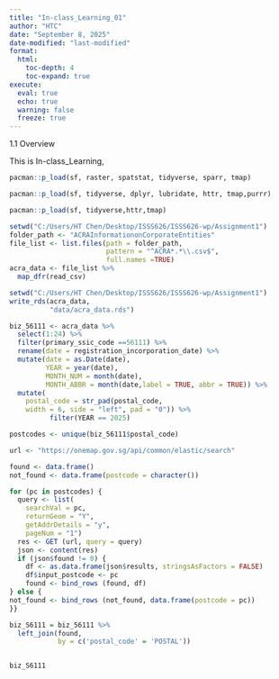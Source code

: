 ```yaml
---
title: "In-class_Learning_01"
author: "HTC"
date: "September 8, 2025"
date-modified: "last-modified"
format:
  html:
    toc-depth: 4
    toc-expand: true
execute: 
  eval: true
  echo: true
  warning: false
  freeze: true
---
```


1.1 Overview

This is In-class_Learning,

```r
pacman::p_load(sf, raster, spatstat, tidyverse, sparr, tmap)
```

```r
pacman::p_load(sf, tidyverse, dplyr, lubridate, httr, tmap,purrr)
```

```r
pacman::p_load(sf, tidyverse,httr,tmap)
```

```r
setwd("C:/Users/HT Chen/Desktop/ISSS626/ISSS626-wp/Assignment1")
folder_path <- "ACRAInformationonCorporateEntities"
file_list <- list.files(path = folder_path,
                        pattern = "^ACRA*.*\\.csv$",
                        full.names =TRUE)
acra_data <- file_list %>%
  map_dfr(read_csv)

```

```r
setwd("C:/Users/HT Chen/Desktop/ISSS626/ISSS626-wp/Assignment1")
write_rds(acra_data,
          "data/acra_data.rds")
```

```r
biz_56111 <- acra_data %>%
  select(1:24) %>%
  filter(primary_ssic_code ==56111) %>%
  rename(date = registration_incorporation_date) %>%
  mutate(date = as.Date(date),
         YEAR = year(date),
         MONTH_NUM = month(date),
         MONTH_ABBR = month(date,label = TRUE, abbr = TRUE)) %>%
  mutate(
    postal_code = str_pad(postal_code,
    width = 6, side = "left", pad = "0")) %>% 
          filter(YEAR == 2025)
```

```r
postcodes <- unique(biz_56111$postal_code)

url <- "https://onemap.gov.sg/api/common/elastic/search"

found <- data.frame()
not_found <- data.frame(postcode = character())

for (pc in postcodes) {
  query <- list(
    searchVal = pc,
    returnGeom = "Y",
    getAddrDetails = "y",
    pageNum = "1")
  res <- GET (url, query = query) 
  json <- content(res)
  if (json$found != 0) {
    df <- as.data.frame(json$results, stringsAsFactors = FALSE) 
    df$input_postcode <- pc 
    found <- bind_rows (found, df)
} else {
not_found <- bind_rows (not_found, data.frame(postcode = pc))
}}
```

```r
biz_S6111 = biz_56111 %>% 
  left_join(found,
            by = c('postal_code' = 'POSTAL'))
```

```r

```

```r
biz_S6111
```

```r
```
